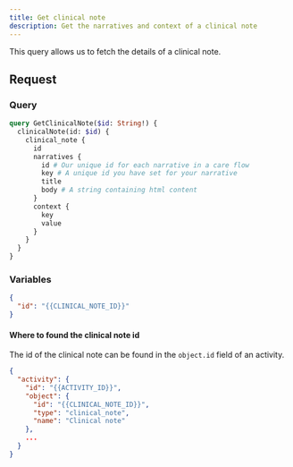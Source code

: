 ```yaml
---
title: Get clinical note
description: Get the narratives and context of a clinical note
---
```


This query allows us to fetch the details of a clinical note.

## Request

### Query

```graphql
query GetClinicalNote($id: String!) {
  clinicalNote(id: $id) {
    clinical_note {
      id
      narratives {
        id # Our unique id for each narrative in a care flow
        key # A unique id you have set for your narrative
        title
        body # A string containing html content
      }
      context {
        key
        value
      }
    }
  }
}
```

### Variables

```json
{
  "id": "{{CLINICAL_NOTE_ID}}"
}
```

#### Where to found the clinical note id

The id of the clinical note can be found in the `object.id` field of an activity.

```json
{
  "activity": {
    "id": "{{ACTIVITY_ID}}",
    "object": {
      "id": "{{CLINICAL_NOTE_ID}}",
      "type": "clinical_note",
      "name": "Clinical note"
    },
    ...
  }
}
```
